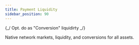 ```yaml
---
title: Payment Liquidity
sidebar_position: 90
---
```



{_/ Opt. do as "Conversion" liquidirty _/}

Native network markets, liquidity, and conversions for all assets.

<DocCardList />
